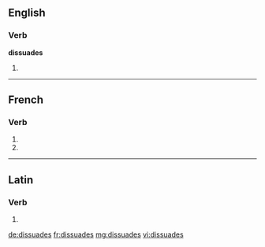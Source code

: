 {{also|dissuadés}}
==English==

===Verb===
'''dissuades'''

# {{en-third-person singular of|dissuade}}

----

==French==

===Verb===
{{fr-verb-form}}

# {{conjugation of|dissuader||2|s|pres|ind|lang=fr}}
# {{conjugation of|dissuader||2|s|pres|sub|lang=fr}}

----

==Latin==

===Verb===
{{la-verb-form|dissuādēs}}

# {{conjugation of|dissuadeo|dissuādeō|2|s|pres|act|ind|lang=la}}

[[de:dissuades]]
[[fr:dissuades]]
[[mg:dissuades]]
[[vi:dissuades]]
